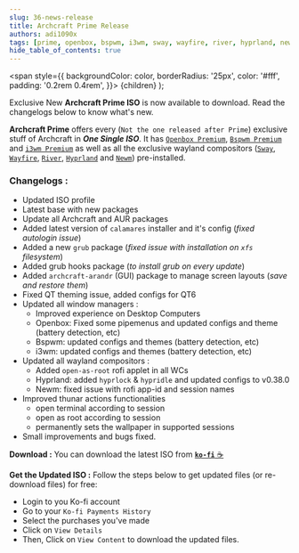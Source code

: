 ```yaml
---
slug: 36-news-release
title: Archcraft Prime Release
authors: adi1090x
tags: [prime, openbox, bspwm, i3wm, sway, wayfire, river, hyprland, newm, release, iso]
hide_table_of_contents: true
---
```


<!-- Badges -->
  <span
    style={{
      backgroundColor: color,
      borderRadius: '25px',
      color: '#fff',
      padding: '0.2rem 0.4rem',
    }}>
    {children}
  </span>
);

<Highlight color="#c778dd">Exclusive</Highlight> New **Archcraft Prime ISO** is now available to download. Read the changelogs below to know what's new. 

<!--truncate-->

**Archcraft Prime** offers every (`Not the one released after Prime`) exclusive stuff of Archcraft in ***One Single ISO***. It has [`Openbox Premium`](/docs/window-managers/stacking-wm/openbox), [`Bspwm Premium`](/docs/window-managers/tiling-wm/bspwm) and [`i3wm Premium`](/docs/window-managers/tiling-wm/i3wm) as well as all the exclusive wayland compositors ([`Sway`](/docs/wayland-compositors/sway), [`Wayfire`](/docs/wayland-compositors/wayfire), [`River`](/docs/wayland-compositors/river), [`Hyprland`](/docs/wayland-compositors/hyprland) and [`Newm`](/docs/wayland-compositors/newm)) pre-installed.

### Changelogs :
- Updated ISO profile
- Latest base with new packages
- Update all Archcraft and AUR packages
- Added latest version of `calamares` installer and it's config (_fixed autologin issue_)
- Added a new `grub` package (_fixed issue with installation on `xfs` filesystem_)
- Added grub hooks package (_to install grub on every update_)
- Added `archcraft-arandr` (GUI) package to manage screen layouts (_save and restore them_)
- Fixed QT theming issue, added configs for QT6
- Updated all window managers :
  - Improved experience on Desktop Computers
  - Openbox: Fixed some pipemenus and updated configs and theme (battery detection, etc)
  - Bspwm: updated configs and themes (battery detection, etc)
  - i3wm: updated configs and themes (battery detection, etc)
- Updated all wayland compositors :
  - Added `open-as-root` rofi applet in all WCs
  - Hyprland: added `hyprlock` & `hypridle` and updated configs to v0.38.0
  - Newm: fixed issue with rofi app-id and session names
- Improved thunar actions functionalities
  - open terminal according to session
  - open as root according to session
  - permanently sets the wallpaper in supported sessions
- Small improvements and bugs fixed.

**Download :** You can download the latest ISO from [**`ko-fi`** ☕](https://ko-fi.com/s/c925a2a8c1)

**Get the Updated ISO :**  Follow the steps below to get updated files (or re-download files) for free:
- Login to you Ko-fi account
- Go to your `Ko-fi Payments History`
- Select the purchases you've made
- Click on `View Details`
- Then, Click on `View Content` to download the updated files.
